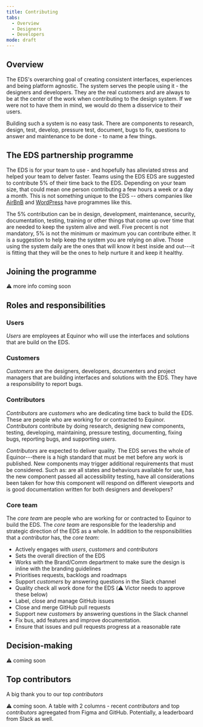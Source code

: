 ```yaml
---
title: Contributing
tabs: 
  - Overview
  - Designers
  - Developers
mode: draft
---
```


## Overview

The EDS's overarching goal of creating consistent interfaces, experiences and being platform agnostic. The system serves the people using it - the designers and developers. They are the real customers and are always to be at the center of the work when contributing to the design system. If we were not to have them in mind, we would do them a disservice to their users. 

Building such a system is no easy task. There are components to research, design, test, develop, pressure test, document, bugs to fix, questions to answer and maintenance to be done - to name a few things. 


## The EDS partnership programme

The EDS is for your team to use - and hopefully has alleviated stress and helped your team to delver faster. Teams using the EDS  EDS are suggested to contribute 5% of their time back to the EDS. Depending on your team size, that could mean one person contributing a few hours a week or a day a month. This is not something unique to the EDS -- others companies like [AirBnB](https://airbnb.design/systems-thinking-unlocked/) and [WordPress](https://ma.tt/2014/09/five-for-the-future/) have programmes like this.

The 5% contribution can be in design, development, maintenance, security, documentation, testing, training or other things that come up over time that are needed to keep the system alive and well. Five precent is not mandatory, 5% is not the minimum or maximum you can contribute either. It is a suggestion to help keep the system you are relying on alive. Those using the system daily are the ones that will know it best inside and out---it is fitting that they will be the ones to help nurture it and keep it healthy. 

## Joining the programme

:warning: more info coming soon


## Roles and responsibilities

### Users

_Users_ are employees at Equinor who will use the interfaces and solutions that are build on the EDS. 


### Customers

_Customers_ are the designers, developers, documenters and project managers that are building interfaces and solutions with the EDS. They have a responsibility to report bugs.


### Contributors

_Contributors_ are _customers_ who are dedicating time back to build the EDS. These are people who are working for or contracted to Equinor. _Contributors_ contribute by doing research, designing new components, testing, developing, maintaining, pressure testing, documenting, fixing bugs, reporting bugs, and supporting _users_.

_Contributors_ are expected to deliver quality. The EDS serves the whole of Equinor---there is a high standard that must be met before any work is published. New components may trigger additional requirements that must be considered. Such as: are all states and behaviours available for use, has the new component passed all accessibility testing, have all considerations been taken for how this component will respond on different viewports and is good documentation written for both designers and developers? 


### Core team

The _core team_ are people who are working for or contracted to Equinor to build the EDS. The _core team_ are responsible for the leadership and strategic direction of the EDS as a whole. In addition to the responsibilities that a _contributor_ has, the _core team_:

* Actively engages with _users_, _customers_ and _contributors_
* Sets the overall direction of the EDS
* Works with the Brand/Comm department to make sure the design is inline with the branding guidelines
* Prioritises requests, backlogs and roadmaps
* Support _customers_ by answering questions in the Slack channel
* Quality check all work done for the EDS
(:warning: Victor needs to approve these below)
* Label, close and manage GitHub issues 
* Close and merge GitHub pull requests
* Support new _customers_ by answering questions in the Slack channel
* Fix bus, add features and improve documentation.
* Ensure that issues and pull requests progress at a reasonable rate


## Decision-making

:warning: coming soon


## Top contributors

A big thank you to our top _contributors_

:warning: coming soon. A table with 2 columns - recent _contributors_ and top _contributors_ agreegated from Figma and GitHub. Potentially, a leaderboard from Slack as well. 
